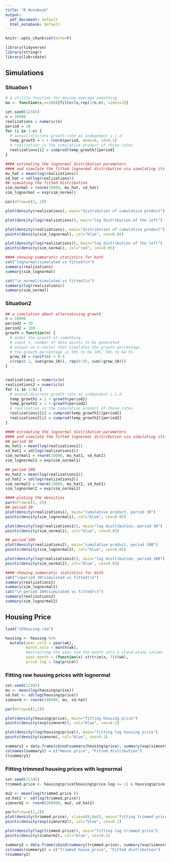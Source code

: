 ```yaml
---
title: "R Notebook"
output:
  pdf_document: default
  html_notebook: default
---
```

```r
knitr::opts_chunk$set(echo=F)
```


```r
library(tidyverse)
library(stringr)
library(lubridate)
```

## Simulations

### Situation 1
```r
# a utility function for moving average smoothing 
ma <- function(x,n=100){filter(x,rep(1/n,n), sides=2)}
```


```r
set.seed(12345) 
n = 10000
realizations = numeric(n)
period = 30
for (i in 1:n) {
  # annual/discrete growth rate as indepedent i.i.d
  temp_growth = 1 + rnorm(period, mean=0, sd=0.1)
  # realization is the cumulative product of those rates 
  realizations[i] = cumprod(temp_growth)[period]
}
```

```r
#### estimating the lognormal distribution parameters
#### and simulate the fitted lognormal distribution via simulating its log
mu_hat = mean(log(realizations))
sd_hat = sd(log(realizations))
## simuating the fitted distribution
sim_normal = rnorm(10000, mu_hat, sd_hat)
sim_lognormal = exp(sim_normal)
```


```r
par(mfrow=c(2, 2))

plot(density(realizations), main="distribution of cumulative product")

plot(density(log(realizations)), main="log distribution of the left")

plot(density(realizations), main="distribution of cumulative product")
points(density(sim_lognormal), col="blue", cex=0.05)

plot(density(log(realizations)), main="log distribution of the left")
points(density(sim_normal), col="red", cex=0.05)
```


```r
#### showing summaratic statistics for both
cat("lognormal(simulated vs fitted)\n")
summary(realizations)
summary(sim_lognormal)

cat("\n normal(simulated vs fitted)\n")
summary(log(realizations))
summary(sim_normal)
```

### Situation2

```r
## a simulation about alternativing growth
n = 10000
period1 = 30
period2 = 100
growth = function(n) {
  # model the growth of something
  # input n, number of data points to be generated 
  # output an n-vector that simulates the growth percentage
  # the growth percentage is 50% to be 10%, 50% to be 5%
  grow_10 = runif(n) > 0.5
  c(rep(0.1, sum(grow_10)), rep(0.05, sum(!grow_10)))
}


realizations1 = numeric(n)
realizations2 = numeric(n)
for (i in 1:n) {
  # annual/discrete growth rate as indepedent i.i.d
  temp_growth1 = 1 + growth(period1)
  temp_growth2 = 1 + growth(period2)
  # realization is the cumulative product of those rates 
  realizations1[i] = cumprod(temp_growth1)[period1]
  realizations2[i] = cumprod(temp_growth2)[period2]
}
```

```r
#### estimating the lognormal distribution parameters
#### and simulate the fitted lognormal distribution via simulating its log
## period 30 
mu_hat1 = mean(log(realizations1))
sd_hat1 = sd(log(realizations1))
sim_normal1 = rnorm(10000, mu_hat1, sd_hat1)
sim_lognormal1 = exp(sim_normal1)

## period 100
mu_hat2 = mean(log(realizations2))
sd_hat2 = sd(log(realizations2))
sim_normal2 = rnorm(10000, mu_hat2, sd_hat2)
sim_lognormal2 = exp(sim_normal2)
```



```r
#### ploting the densities 
par(mfrow=c(2, 2))
## period 30
plot(density(realizations1), main="cumulative product, period 30")
points(density(sim_lognormal1), col="blue", cex=0.05)

plot(density(log(realizations1)), main="log distribution, period 30")
points(density(sim_normal1), col="blue", cex=0.05)

## period 100
plot(density(realizations2), main="cumulative product, period 100")
points(density(sim_lognormal2), col="blue", cex=0.05)

plot(density(log(realizations2)), main="log distribution, period 100")
points(density(sim_normal2), col="blue", cex=0.05)
```


```r
#### showing summaratic statistics for both
cat("\nperiod 30(simulated vs fitted)\n")
summary(realizations1)
summary(sim_lognormal1)
cat("\n period 100(simulated vs fitted)\n")
summary(realizations2)
summary(sim_lognormal2)
```


## Housing Price 

```r
load("SFHousing.rda")

housing <- housing %>% 
  mutate(year.sold = year(wk), 
         month.sold = month(wk),
         #extracting the year and the month into a stand-alone column
         year.month = (function(x) strtrim(x, 7))(wk),
         price.log = log(price))
```

### Fitting raw housing prices with lognormal
```r
set.seed(12345)
mu <- mean(log(housing$price))
sd.hat <- sd(log(housing$price))
simnorm <- rnorm(280000, mu, sd.hat)
```

```r
par(mfrow=c(1,2))

plot(density(housing$price), main="fitting housing price")
points(density(exp(simnorm)), col="blue", cex=0.1)

plot(density(log(housing$price)), main="fitting log housing price")
points(density(simnorm), col="blue", cex=0.1)
```


```r
summary1 = data.frame(cbind(summary(housing$price), summary(exp(simnorm))))
colnames(summary1) = c("House price", "Fitted distribution")
t(summary1)
```


### Fitting trimmed housing prices with lognormal
```r
set.seed(12345)
trimmed.price <- housing$price[housing$price.log >= 11 & housing$price.log <= 15.8]

mu2 <- mean(log(trimmed.price ))
sd.hat2 <- sd(log(trimmed.price))
simnorm2 <- rnorm(280000, mu2, sd.hat2)
```

```r
par(mfrow=c(1,2))
plot(density(trimmed.price), xlim=c(0,6e6), main="fitting trimmed price")
points(density(exp(simnorm2)), col="blue", cex=0.1)

plot(density(log(trimmed.price)), main="fitting log trimmed price")
points(density(simnorm2), col="blue", cex=0.1)
```

```r
summary2 = data.frame(cbind(summary(trimmed.price), summary(exp(simnorm2))))
colnames(summary2) = c("Trimmed house_price", "Fitted distribution")
t(summary2)
```


